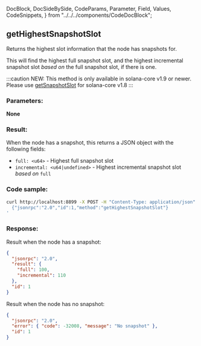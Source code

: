   DocBlock,
  DocSideBySide,
  CodeParams,
  Parameter,
  Field,
  Values,
  CodeSnippets,
} from "../../../components/CodeDocBlock";

<DocBlock>

## getHighestSnapshotSlot

Returns the highest slot information that the node has snapshots for.

This will find the highest full snapshot slot, and the highest incremental
snapshot slot _based on_ the full snapshot slot, if there is one.

:::caution
NEW: This method is only available in solana-core v1.9 or newer. Please use
[getSnapshotSlot](/api/http#getsnapshotslot) for solana-core v1.8
:::

<DocSideBySide>
<CodeParams>

### Parameters:

**None**

### Result:

When the node has a snapshot, this returns a JSON object with the following fields:

- `full: <u64>` - Highest full snapshot slot
- `incremental: <u64|undefined>` - Highest incremental snapshot slot _based on_ `full`

</CodeParams>

<CodeSnippets>

### Code sample:

```bash
curl http://localhost:8899 -X POST -H "Content-Type: application/json" -d '
  {"jsonrpc":"2.0","id":1,"method":"getHighestSnapshotSlot"}
'
```

### Response:

Result when the node has a snapshot:

```json
{
  "jsonrpc": "2.0",
  "result": {
    "full": 100,
    "incremental": 110
  },
  "id": 1
}
```

Result when the node has no snapshot:

```json
{
  "jsonrpc": "2.0",
  "error": { "code": -32008, "message": "No snapshot" },
  "id": 1
}
```

</CodeSnippets>
</DocSideBySide>
</DocBlock>
